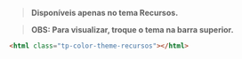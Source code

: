 
<Meta title="Core/Color System/Themes/Recursos" />

<Title>Recursos</Title>

> **Disponíveis apenas no tema Recursos.**

> **OBS: Para visualizar, troque o tema na barra superior.**

```html
<html class="tp-color-theme-recursos"></html>
```

<Title>Colors</Title>

<ColorPalette>
  <ColorItem
    title="Brand"
    colors={{
      brand: 'hsl(var(--tp-color-brand))',
    }}
  />
  <ColorItem
    title="Contrast"
    colors={{
      '': 'hsl(var(--tp-color-contrast-fixed))',
    }}
  />
</ColorPalette>

<Title>Variants</Title>

<ColorPalette>
  <ColorItem
    title="Brand"
    colors={{
      'brand-1': 'hsl(var(--tp-color-brand-1))',
      'brand-2': 'hsl(var(--tp-color-brand-2))',
      'brand-3': 'hsl(var(--tp-color-brand-3))',
      'brand-4': 'hsl(var(--tp-color-brand-4))',
      'brand-5': 'hsl(var(--tp-color-brand-5))',
    }}
  />
  <ColorItem
    title="Contrast"
    colors={{
      'brand-1': 'hsl(var(--tp-color-neutral-10))',
      'brand-2': 'hsl(var(--tp-color-neutral-10))',
      'brand-3': 'hsl(var(--tp-color-contrast-fixed))',
      'brand-4': 'hsl(var(--tp-color-neutral-1))',
      'brand-5': 'hsl(var(--tp-color-neutral-1))',
    }}
  />
</ColorPalette>

<Title>Secondary Colors</Title>

<ColorPalette>
  <ColorItem
    title="Orange"
    colors={{
      orange: 'hsl(var(--tp-color-orange))',
    }}
  />
  <ColorItem
    title="Contrast"
    colors={{
      '': 'hsl(var(--tp-color-contrast-fixed))',
    }}
  />
</ColorPalette>

<Title>Secondary Variants</Title>

<ColorPalette>
  <ColorItem
    title="Orange"
    colors={{
      'orange-1': 'hsl(var(--tp-color-orange-1))',
      'orange-2': 'hsl(var(--tp-color-orange-2))',
      'orange-3': 'hsl(var(--tp-color-orange-3))',
      'orange-4': 'hsl(var(--tp-color-orange-4))',
      'orange-5': 'hsl(var(--tp-color-orange-5))',
    }}
  />
  <ColorItem
    title="Contrast"
    colors={{
      'variation-1': 'hsl(var(--tp-color-neutral-10))',
      'variation-2': 'hsl(var(--tp-color-neutral-10))',
      'variation-3': 'hsl(var(--tp-color-contrast-fixed))',
      'variation-4': 'hsl(var(--tp-color-neutral-1))',
      'variation-5': 'hsl(var(--tp-color-neutral-1))',
    }}
  />
</ColorPalette>
